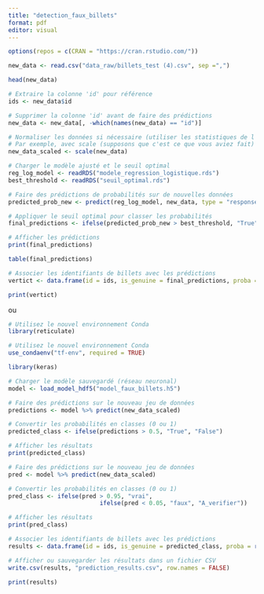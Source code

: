 ```yaml
---
title: "detection_faux_billets"
format: pdf
editor: visual
---
```


```r
options(repos = c(CRAN = "https://cran.rstudio.com/"))
```

```r
new_data <- read.csv("data_raw/billets_test (4).csv", sep =",")
```

```r
head(new_data)
```

```r
# Extraire la colonne 'id' pour référence
ids <- new_data$id
```

```r
# Supprimer la colonne 'id' avant de faire des prédictions
new_data <- new_data[, -which(names(new_data) == "id")]
```

```r
# Normaliser les données si nécessaire (utiliser les statistiques de l'entraînement)
# Par exemple, avec scale (supposons que c'est ce que vous aviez fait)
new_data_scaled <- scale(new_data)
```

```r
# Charger le modèle ajusté et le seuil optimal
reg_log_model <- readRDS("modele_regression_logistique.rds")
best_threshold <- readRDS("seuil_optimal.rds")
```

```r
# Faire des prédictions de probabilités sur de nouvelles données
predicted_prob_new <- predict(reg_log_model, new_data, type = "response")
```

```r
# Appliquer le seuil optimal pour classer les probabilités
final_predictions <- ifelse(predicted_prob_new > best_threshold, "True", "False")
```

```r
# Afficher les prédictions
print(final_predictions)
```

```r
table(final_predictions)
```

```r
# Associer les identifiants de billets avec les prédictions
vertict <- data.frame(id = ids, is_genuine = final_predictions, proba = round(predicted_prob_new*100,2))

print(vertict)
```

ou

```r
# Utilisez le nouvel environnement Conda
library(reticulate)

# Utilisez le nouvel environnement Conda
use_condaenv("tf-env", required = TRUE)

library(keras)
```

```r
# Charger le modèle sauvegardé (réseau neuronal)
model <- load_model_hdf5("model_faux_billets.h5")

```

```r
# Faire des prédictions sur le nouveau jeu de données
predictions <- model %>% predict(new_data_scaled)

# Convertir les probabilités en classes (0 ou 1)
predicted_class <- ifelse(predictions > 0.5, "True", "False")

# Afficher les résultats
print(predicted_class)

```

```r
# Faire des prédictions sur le nouveau jeu de données
pred <- model %>% predict(new_data_scaled)

# Convertir les probabilités en classes (0 ou 1)
pred_class <- ifelse(pred > 0.95, "vrai",
                          ifelse(pred < 0.05, "faux", "A_verifier"))

# Afficher les résultats
print(pred_class)

```

```r
# Associer les identifiants de billets avec les prédictions
results <- data.frame(id = ids, is_genuine = predicted_class, proba = round(predictions*100,2))

# Afficher ou sauvegarder les résultats dans un fichier CSV
write.csv(results, "prediction_results.csv", row.names = FALSE)

print(results)

```
